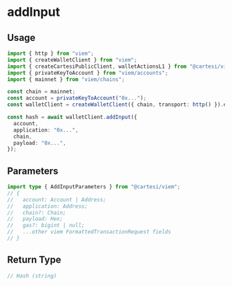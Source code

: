 # addInput

## Usage

```ts twoslash
import { http } from "viem";
import { createWalletClient } from "viem";
import { createCartesiPublicClient, walletActionsL1 } from "@cartesi/viem";
import { privateKeyToAccount } from "viem/accounts";
import { mainnet } from "viem/chains";

const chain = mainnet;
const account = privateKeyToAccount("0x...");
const walletClient = createWalletClient({ chain, transport: http() }).extend(walletActionsL1());

const hash = await walletClient.addInput({
  account,
  application: "0x...",
  chain,
  payload: "0x...",
});
```

## Parameters

```ts twoslash
import type { AddInputParameters } from "@cartesi/viem";
// {
//   account: Account | Address;
//   application: Address;
//   chain?: Chain;
//   payload: Hex;
//   gas?: bigint | null;
//   ...other viem FormattedTransactionRequest fields
// }
```

## Return Type

```ts twoslash
// Hash (string)
```
